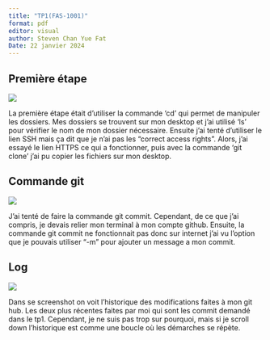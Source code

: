 ```yaml
---
title: "TP1(FAS-1001)"
format: pdf
editor: visual
author: Steven Chan Yue Fat
Date: 22 janvier 2024
---
```


## Première étape

![](images/Screen%20Shot%202024-01-16%20at%206.09.49%20PM.png)

La première étape était d'utiliser la commande 'cd' qui permet de manipuler les dossiers. Mes dossiers se trouvent sur mon desktop et j'ai utilisé 'ls' pour vérifier le nom de mon dossier nécessaire. Ensuite j'ai tenté d'utiliser le lien SSH mais ça dit que je n'ai pas les "correct access rights". Alors, j'ai essayé le lien HTTPS ce qui a fonctionner, puis avec la commande 'git clone' j'ai pu copier les fichiers sur mon desktop.

## Commande git

![](images/Screen Shot 2024-01-20 at 5.57.34 PM.png)

J'ai tenté de faire la commande git commit. Cependant, de ce que j'ai compris, je devais relier mon terminal à mon compte github. Ensuite, la commande git commit ne fonctionnait pas donc sur internet j'ai vu l'option que je pouvais utiliser "-m" pour ajouter un message a mon commit.

## Log 

![](images/Screen Shot 2024-01-20 at 6.09.09 PM-01.png)

Dans se screenshot on voit l'historique des modifications faites à mon git hub. Les deux plus récentes faites par moi qui sont les commit demandé dans le tp1. Cependant, je ne suis pas trop sur pourquoi, mais si je scroll down l'historique est comme une boucle où les démarches se répète.
